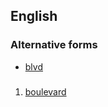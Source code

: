 ==English==

===Alternative forms===
* [[blvd]]

==={{abbreviation-old|en}}===
{{head|en|abbreviation}}

# [[boulevard]]